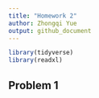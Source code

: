 ```yaml
---
title: "Homework 2"
author: Zhongqi Yue
output: github_document
---
```


```r
library(tidyverse)
library(readxl)
```

## Problem 1

